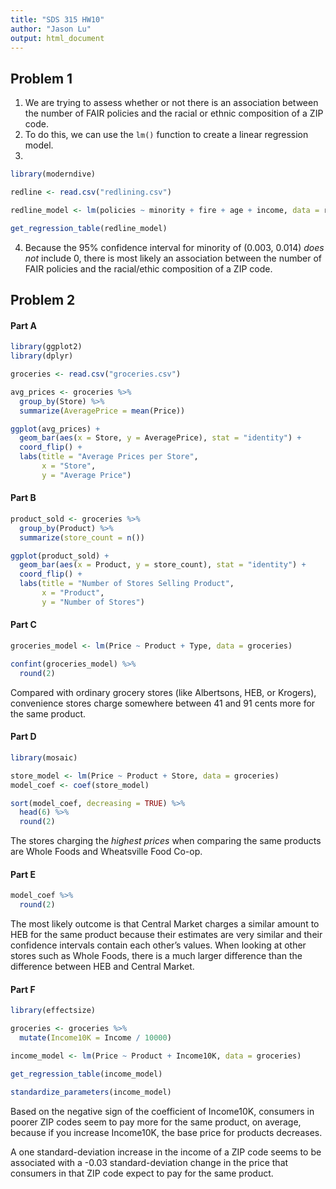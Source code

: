 ```yaml
---
title: "SDS 315 HW10"
author: "Jason Lu"
output: html_document
---
```


## **Problem 1**

1) We are trying to assess whether or not there is an association between the number 
of FAIR policies and the racial or ethnic composition of a ZIP code.  
2) To do this, we can use the `lm()` function to create a linear regression model.
3)
```r
library(moderndive)

redline <- read.csv("redlining.csv")

redline_model <- lm(policies ~ minority + fire + age + income, data = redline)

get_regression_table(redline_model)
```
4) Because the 95% confidence interval for minority of (0.003, 0.014) *does not* include 0, there is
most likely an association between the number of FAIR policies and the 
racial/ethic composition of a ZIP code. 


## **Problem 2**

#### **Part A**
```r
library(ggplot2)
library(dplyr)

groceries <- read.csv("groceries.csv")

avg_prices <- groceries %>% 
  group_by(Store) %>% 
  summarize(AveragePrice = mean(Price))

ggplot(avg_prices) + 
  geom_bar(aes(x = Store, y = AveragePrice), stat = "identity") +
  coord_flip() + 
  labs(title = "Average Prices per Store",
       x = "Store",
       y = "Average Price")
```

#### **Part B**
```r
product_sold <- groceries %>% 
  group_by(Product) %>% 
  summarize(store_count = n())

ggplot(product_sold) + 
  geom_bar(aes(x = Product, y = store_count), stat = "identity") + 
  coord_flip() + 
  labs(title = "Number of Stores Selling Product",
       x = "Product",
       y = "Number of Stores")
```

#### **Part C**
```r
groceries_model <- lm(Price ~ Product + Type, data = groceries)

confint(groceries_model) %>% 
  round(2)
```
Compared with ordinary grocery stores (like Albertsons, HEB, or Krogers), 
convenience stores charge somewhere between 41 and 91 cents more for the same 
product.  

#### **Part D**
```r
library(mosaic)

store_model <- lm(Price ~ Product + Store, data = groceries)
model_coef <- coef(store_model)

sort(model_coef, decreasing = TRUE) %>% 
  head(6) %>% 
  round(2)
```
The stores charging the *highest prices* when comparing the same products are 
Whole Foods and Wheatsville Food Co-op.

#### **Part E**
```r
model_coef %>%
  round(2)
```

The most likely outcome is that Central Market charges a similar amount to HEB 
for the same product because their estimates are very similar and their confidence 
intervals contain each other's values. When looking at other stores such as Whole 
Foods, there is a much larger difference than the difference between HEB and 
Central Market.

#### **Part F**
```r
library(effectsize)

groceries <- groceries %>% 
  mutate(Income10K = Income / 10000)

income_model <- lm(Price ~ Product + Income10K, data = groceries)

get_regression_table(income_model)

standardize_parameters(income_model)
```
Based on the negative sign of the coefficient of Income10K, consumers in poorer 
ZIP codes seem to pay more for the same product, on average, because if you 
increase Income10K, the base price for products decreases.

A one standard-deviation increase in the income of a ZIP code seems to be 
associated with a -0.03 standard-deviation change in the price that consumers in 
that ZIP code expect to pay for the same product.